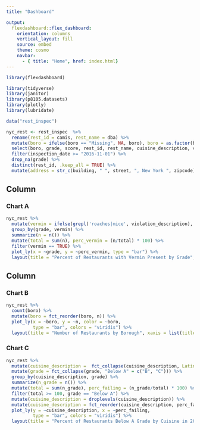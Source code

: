 ```yaml
---
title: "Dashboard"

output: 
  flexdashboard::flex_dashboard:
    orientation: columns
    vertical_layout: fill
    source: embed
    theme: cosmo
    navbar:
      - { title: "Home", href: index.html}
---
```


```r
library(flexdashboard)
```

```r
library(tidyverse)
library(janitor)
library(p8105.datasets)
library(plotly)
library(lubridate)
```

```r
data("rest_inspec")

nyc_rest <- rest_inspec  %>%
  rename(rest_id = camis, rest_name = dba) %>%
  mutate(boro = ifelse(boro == "Missing", NA, boro), boro = as.factor(boro), grade = factor(grade, labels = c("A", "B", "C", "P", "Z", "Not Yet Graded")), cuisine_description = as_factor(cuisine_description)) %>%
  select(boro, grade, score, rest_id, rest_name, cuisine_description, violation_description, violation_code, street, building, zipcode, inspection_date) %>%
  filter(inspection_date >= "2016-11-01") %>%
  drop_na(grade) %>%
  distinct(rest_id, .keep_all = TRUE) %>%
  mutate(address = str_c(building, " ", street, ", New York ", zipcode))
```


Column {data-width=650}
-----------------------------------------------------------------------

### Chart A
```r
nyc_rest %>%
  mutate(vermin = ifelse(grepl('roaches|mice', violation_description), TRUE, FALSE)) %>%
  group_by(grade, vermin) %>%
  summarize(n = n()) %>%
  mutate(total = sum(n), perc_vermin = (n/total) * 100) %>%
  filter(vermin == TRUE) %>%
  plot_ly(x = ~grade, y = ~perc_vermin, type = "bar") %>%
  layout(title = "Percent of Restaurants with Vermin Present by Grade", xaxis = list(title ="Restaurant Grade"), yaxis = list(title = "% of Restaurants with Cockroaches or Rats Present"))
```


Column {data-width=350}
-----------------------------------------------------------------------

### Chart B

```r
nyc_rest %>%
  count(boro) %>%
  mutate(boro = fct_reorder(boro, n)) %>%
  plot_ly(x = ~boro, y = ~n, color = ~boro, 
          type = "bar", colors = "viridis") %>%
  layout(title = "Number of Restaurants by Borough", xaxis = list(title ="Borough"), yaxis = list(title = "Number of Restaurants"))
```

### Chart C

```r
nyc_rest %>%
  mutate(cuisine_description =  fct_collapse(cuisine_description, Latin = c("Latin (Cuban, Dominican, Puerto Rican, South & Central American)", "Peruvian"), Drink = "Bottled beverages, including water, sodas, juices, etc.", Sandwich = c("Sandwiches", "Sandwiches/Salads/Mixed Buffet"))) %>%
  mutate(grade = fct_collapse(grade, "Below A" = c("B", "C"))) %>%
  group_by(cuisine_description, grade) %>%
  summarize(n_grade = n()) %>%
  mutate(total = sum(n_grade), perc_failing = (n_grade/total) * 100) %>%
  filter(total >= 100, grade == "Below A") %>%
  mutate(cuisine_description = droplevels(cuisine_description)) %>%
  mutate(cuisine_description = fct_reorder(cuisine_description, perc_failing)) %>%
  plot_ly(y = ~cuisine_description, x = ~perc_failing,
          type = "bar", colors = "viridis") %>%
  layout(title = "Percent of Restaurants Below A Grade by Cuisine in 2017", xaxis = list(title ="% of Restaurants Below 'A' Grade"), yaxis = list(title = "Cuisine Type"))
```

